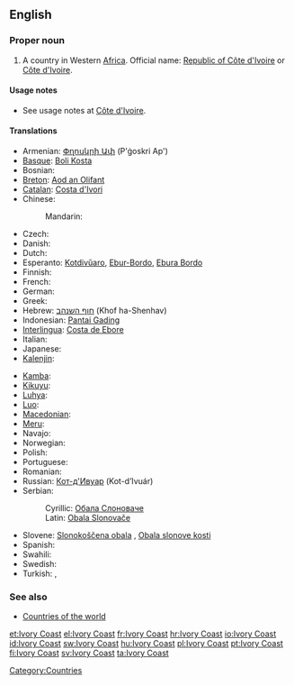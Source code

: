 {{wikipedia}}
==English==

===Proper noun===
{{en-proper noun|sg=[[ivory|Ivory]] [[coast|Coast]]}}

# A country in Western [[Africa]]. Official name: [[Republic of Côte d'Ivoire]] or [[Côte d'Ivoire]].

====Usage notes====
* See usage notes at [[Côte d'Ivoire]].

====Translations====
{{trans-top|Côte d'Ivoire, country in Africa}}
* Armenian: [[Փղոսկրի Ափ]] (P'ġoskri Ap')
* [[Basque]]: [[Boli Kosta]]
* Bosnian: {{t-|bs|Obala Slonovače|f}}
* [[Breton]]: [[Aod an Olifant]]
* [[Catalan]]: [[Costa d'Ivori]] {{f}}
* Chinese:
*: Mandarin: {{t-|cmn|科特迪瓦|tr=Kētè Díwǎ|sc=Hani}}
* Czech: {{t-|cs|Pobřeží slonoviny|n}}
* Danish: {{t-|da|Elfenbenskysten}}
* Dutch: {{t+|nl|Ivoorkust}}
* Esperanto: [[Kotdivŭaro]], [[Ebur-Bordo]], [[Ebura Bordo]]
* Finnish: {{t+|fi|Norsunluurannikko}}
* French: {{t+|fr|Côte d'Ivoire|f}}
* German: {{t+|de|Elfenbeinküste|f}}
* Greek: {{t+|el|Ακτή Ελεφαντοστού|f|tr=Aktí Elefantostoú}}
* Hebrew: [[חוף השנהב]] (Khof ha-Shenhav)
* Indonesian: [[Pantai Gading]]
* [[Interlingua]]: [[Costa de Ebore]]
* Italian: {{t-|it|Costa d'Avorio}}
* Japanese: {{t+|ja|コートジボワール|tr=Kōtojibowāru}}
* [[Kalenjin]]: {{tø|kln|Kodiva}}
{{trans-mid}}
* [[Kamba]]: {{tø|kam|Kodivaa}}
* [[Kikuyu]]: {{tø|ki|Kodiva}}
* [[Luhya]]: {{tø|luy|Kodivwa}}
* [[Luo]]: {{tø|luo|Kodiva}}
* [[Macedonian]]: {{t|mk|Брег на Слоновата Коска|m|tr=Breg na Slonóvata Kóska}}
* [[Meru]]: {{tø|mer|Kodiva}}
* Navajo: {{tø|nv|Chį́į́h Yee Adilohii Bideeʼ Tónteel Bibąąh}}
* Norwegian: {{t+|no|Elfenbenskysten}}
* Polish: {{t+|pl|Wybrzeże Kości Słoniowej}}
* Portuguese: {{t+|pt|Costa do Marfim|f}}
* Romanian: {{t-|ro|Coasta de Fildeş|f}}
* Russian: [[Кот-д'Ивуар]] (Kot-d’Ivuár) {{m}}
* Serbian:
*: Cyrillic: [[Обала Слоноваче]] {{f}}
*: Latin: [[Obala Slonovače#Serbian|Obala Slonovače]] {{f}}
* Slovene: [[Slonokoščena obala]] {{f}}, [[Obala slonove kosti]] {{f}}
* Spanish: {{t+|es|Costa de Marfil|f}}
* Swahili: {{t+|sw|Kodivaa|xs=Swahili}}
* Swedish: {{t+|sv|Elfenbenskusten}}
* Turkish: {{t+|tr|Fildişi Sahili}}, {{t+|tr|Fildişi Kıyısı}}
{{trans-bottom}}

===See also===
* [[Appendix:Countries of the world|Countries of the world]]

[[Category:Countries]]

[[et:Ivory Coast]]
[[el:Ivory Coast]]
[[fr:Ivory Coast]]
[[hr:Ivory Coast]]
[[io:Ivory Coast]]
[[id:Ivory Coast]]
[[sw:Ivory Coast]]
[[hu:Ivory Coast]]
[[pl:Ivory Coast]]
[[pt:Ivory Coast]]
[[fi:Ivory Coast]]
[[sv:Ivory Coast]]
[[ta:Ivory Coast]]